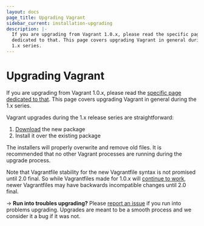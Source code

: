 ```yaml
---
layout: docs
page_title: Upgrading Vagrant
sidebar_current: installation-upgrading
description: |-
  If you are upgrading from Vagrant 1.0.x, please read the specific page
  dedicated to that. This page covers upgrading Vagrant in general during the
  1.x series.
---
```


# Upgrading Vagrant

If you are upgrading from Vagrant 1.0.x, please read the
[specific page dedicated to that](/docs/installation/upgrading-from-1-0.html).
This page covers upgrading Vagrant in general during the 1.x series.

Vagrant upgrades during the 1.x release series are straightforward:

1. [Download](/downloads.html) the new package
2. Install it over the existing package

The installers will properly overwrite and remove old files. It is recommended
that no other Vagrant processes are running during the upgrade process.

Note that Vagrantfile stability for the new Vagrantfile syntax is not
promised until 2.0 final. So while Vagrantfiles made for 1.0.x will
[continue to work](/docs/installation/backwards-compatibility.html),
newer Vagrantfiles may have backwards incompatible changes until 2.0 final.

-> **Run into troubles upgrading?** Please [report an issue](https://github.com/hashicorp/vagrant/issues)
if you run into problems upgrading. Upgrades are meant to be a smooth
process and we consider it a bug if it was not.
